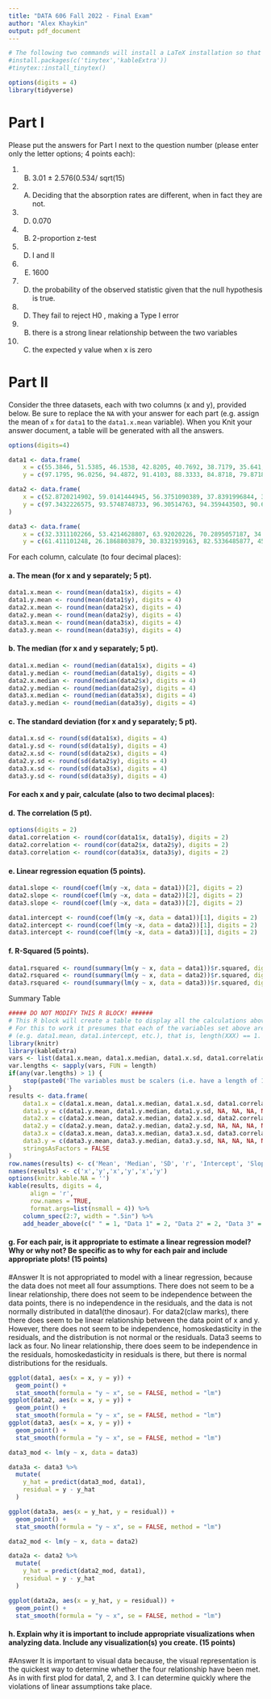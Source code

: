 ```yaml
---
title: "DATA 606 Fall 2022 - Final Exam"
author: "Alex Khaykin"
output: pdf_document
---
```


```r
# The following two commands will install a LaTeX installation so that the document can be compiled to PDF. These only need to be run once per R installation.
#install.packages(c('tinytex','kableExtra'))
#tinytex::install_tinytex()
```

```r
options(digits = 4)
library(tidyverse)
```

# Part I

Please put the answers for Part I next to the question number (please enter only the letter options; 4 points each):

1.  B) 3.01 ± 2.576(0.534/ sqrt(15)
2.  A) Deciding that the absorption rates are different, when in fact they are not.
3.  D) 0.070
4.  B) 2-proportion z-test
5.  D) I and II
6.  E) 1600
7.  D) the probability of the observed statistic given that the null hypothesis is true.
8.  D) They fail to reject H0 , making a Type I error
9.  B) there is a strong linear relationship between the two variables
10. C) the expected y value when x is zero

# Part II

Consider the three datasets, each with two columns (x and y), provided below. Be sure to replace the `NA` with your answer for each part (e.g. assign the mean of `x` for `data1` to the `data1.x.mean` variable). When you Knit your answer document, a table will be generated with all the answers.

```r
options(digits=4)

data1 <- data.frame(
	x = c(55.3846, 51.5385, 46.1538, 42.8205, 40.7692, 38.7179, 35.641, 33.0769, 28.9744, 26.1538, 23.0769, 22.3077, 22.3077, 23.3333, 25.8974, 29.4872, 32.8205, 35.3846, 40.2564, 44.1026, 46.6667, 50, 53.0769, 56.6667, 59.2308, 61.2821, 61.5385, 61.7949, 57.4359, 54.8718, 52.5641, 48.2051, 49.4872, 51.0256, 45.3846, 42.8205, 38.7179, 35.1282, 32.5641, 30, 33.5897, 36.6667, 38.2051, 29.7436, 29.7436, 30, 32.0513, 35.8974, 41.0256, 44.1026, 47.1795, 49.4872, 51.5385, 53.5897, 55.1282, 56.6667, 59.2308, 62.3077, 64.8718, 67.9487, 70.5128, 71.5385, 71.5385, 69.4872, 46.9231, 48.2051, 50, 53.0769, 55.3846, 56.6667, 56.1538, 53.8462, 51.2821, 50, 47.9487, 29.7436, 29.7436, 31.2821, 57.9487, 61.7949, 64.8718, 68.4615, 70.7692, 72.0513, 73.8462, 75.1282, 76.6667, 77.6923, 79.7436, 81.7949, 83.3333, 85.1282, 86.4103, 87.9487, 89.4872, 93.3333, 95.3846, 98.2051, 56.6667, 59.2308, 60.7692, 63.0769, 64.1026, 64.359, 74.359, 71.2821, 67.9487, 65.8974, 63.0769, 61.2821, 58.7179, 55.1282, 52.3077, 49.7436, 47.4359, 44.8718, 48.7179, 51.2821, 54.1026, 56.1538, 52.0513, 48.7179, 47.1795, 46.1538, 50.5128, 53.8462, 57.4359, 60, 64.1026, 66.9231, 71.2821, 74.359, 78.2051, 67.9487, 68.4615, 68.2051, 37.6923, 39.4872, 91.2821, 50, 47.9487, 44.1026),
	y = c(97.1795, 96.0256, 94.4872, 91.4103, 88.3333, 84.8718, 79.8718, 77.5641, 74.4872, 71.4103, 66.4103, 61.7949, 57.1795, 52.9487, 51.0256, 51.0256, 51.0256, 51.4103, 51.4103, 52.9487, 54.1026, 55.2564, 55.641, 56.0256, 57.9487, 62.1795, 66.4103, 69.1026, 55.2564, 49.8718, 46.0256, 38.3333, 42.1795, 44.1026, 36.4103, 32.5641, 31.4103, 30.2564, 32.1795, 36.7949, 41.4103, 45.641, 49.1026, 36.0256, 32.1795, 29.1026, 26.7949, 25.2564, 25.2564, 25.641, 28.718, 31.4103, 34.8718, 37.5641, 40.641, 42.1795, 44.4872, 46.0256, 46.7949, 47.9487, 53.718, 60.641, 64.4872, 69.4872, 79.8718, 84.1026, 85.2564, 85.2564, 86.0256, 86.0256, 82.9487, 80.641, 78.718, 78.718, 77.5641, 59.8718, 62.1795, 62.5641, 99.4872, 99.1026, 97.5641, 94.1026, 91.0256, 86.4103, 83.3333, 79.1026, 75.2564, 71.4103, 66.7949, 60.2564, 55.2564, 51.4103, 47.5641, 46.0256, 42.5641, 39.8718, 36.7949, 33.718, 40.641, 38.3333, 33.718, 29.1026, 25.2564, 24.1026, 22.9487, 22.9487, 22.1795, 20.2564, 19.1026, 19.1026, 18.3333, 18.3333, 18.3333, 17.5641, 16.0256, 13.718, 14.8718, 14.8718, 14.8718, 14.1026, 12.5641, 11.0256, 9.8718, 6.0256, 9.4872, 10.2564, 10.2564, 10.641, 10.641, 10.641, 10.641, 10.641, 10.641, 8.718, 5.2564, 2.9487, 25.7692, 25.3846, 41.5385, 95.7692, 95, 92.6923))

data2 <- data.frame(
	x = c(52.8720214902, 59.0141444945, 56.3751090389, 37.8391996844, 39.8853734176, 44.0774051326, 31.4970254888, 25.9525965456, 36.4347239148, 24.997482691, 32.2462751352, 18.1094722949, 21.7960992263, 24.150491069, 28.6031956015, 20.9319996761, 35.4355325251, 44.3773828236, 46.313692406, 46.3860739231, 42.4954400876, 44.3005150328, 46.9882833458, 52.4215231623, 64.090998189, 63.0168717563, 67.3025779226, 67.2259568904, 50.309988715, 45.4126389249, 54.0206071815, 49.8420222483, 50.7132995657, 55.0455549106, 37.5437012597, 39.7958978066, 28.5233910215, 31.3996460012, 39.2415652162, 27.7140565712, 32.9607035213, 35.4047362397, 51.6422264225, 34.207620843, 36.5234892198, 28.4192021281, 26.1604969417, 40.435327397, 44.544955314, 40.1237272008, 42.1848064503, 40.0026592892, 57.1252310509, 60.375744968, 55.1058961252, 61.7372710245, 55.7412443246, 58.2964084158, 57.0425482213, 76.7756112073, 71.8870772602, 73.7883730663, 75.1396847343, 64.5963189058, 46.9095386323, 46.9051031994, 49.8069877356, 48.8632418189, 66.7481899024, 62.3597662841, 47.3748964954, 47.4464667165, 53.385280634, 49.4527077733, 54.8026825363, 37.0882451339, 32.3759619238, 37.4770138847, 52.4066488967, 50.2970432655, 61.5633243835, 61.0865603919, 59.2364904011, 66.1540050863, 67.2313347767, 73.7099068702, 76.5804513576, 78.8765811639, 77.4490021363, 86.8537073476, 79.806531301, 76.9882734745, 79.4793575017, 82.3041595613, 90.700691247, 95.4434878077, 94.9974880471, 91.517847246, 62.2926421901, 59.2034756073, 65.2563927704, 62.4447424979, 72.4624062907, 69.9194262552, 77.7628590782, 72.7784101997, 65.198316667, 69.4598588916, 59.3150555205, 51.487713355, 57.1124475509, 50.2244178157, 50.4338611907, 56.3803054046, 54.8635045999, 45.4998576493, 49.9367453057, 53.8098729164, 59.8526782804, 48.1756567942, 50.7417190667, 58.4597612975, 50.1145975193, 45.4203820755, 51.3532681954, 53.091704424, 58.9431665444, 59.3109904219, 68.2221986595, 62.5117719862, 69.3800563617, 82.8002478704, 85.1603321777, 67.095847697, 62.307750573, 59.9704150458, 39.9116351739, 39.5965009783, 95.5934163965, 52.772288113, 53.1786144535, 37.6270534612),
	y = c(97.3432226575, 93.5748748733, 96.30514763, 94.359443503, 90.6346620817, 84.1258533023, 67.9125621568, 73.0331803541, 62.2940454639, 75.4415616626, 70.1105868383, 53.7081103324, 49.4995295248, 47.1885335266, 44.2237227, 51.6462354868, 34.9610381566, 57.6847369215, 55.6855917703, 51.0021645381, 56.9036815315, 58.1329592781, 55.4206367313, 47.867005488, 68.6509850107, 68.2252589114, 64.4134627173, 62.4764105301, 47.2678818553, 53.8707976895, 47.2698972057, 50.5765522936, 48.7722867825, 45.9862727459, 32.8840244657, 28.4432191156, 39.7966662481, 39.2652632229, 33.3614166846, 42.2500516253, 35.8231112903, 31.9391621952, 50.8383406788, 33.5938054385, 35.6710483891, 21.3157482481, 23.0422314726, 27.6400711421, 27.3622426221, 30.0731619402, 28.5736747331, 27.4875100027, 42.7390191388, 41.3564579961, 46.1490510561, 38.5848440052, 46.6535769763, 41.5831977346, 42.418757739, 55.2545987009, 59.2669926152, 58.6208121164, 54.2445521781, 65.952512925, 85.6022611586, 81.5656424136, 82.085025592, 83.1583574877, 84.0048341677, 90.2436599196, 83.4715555182, 82.622124014, 78.8711362558, 79.9306028004, 75.3639849893, 60.857227495, 68.5108204552, 63.7886855744, 96.4254150057, 99.6441791736, 89.8641388605, 89.2243556475, 91.4811005766, 84.1119370252, 85.055640808, 78.2706108976, 72.8915336827, 71.5625276804, 72.4473094857, 65.5433240194, 52.7231797883, 54.2027848022, 49.1410154455, 46.9909036215, 41.4667030063, 36.1897016148, 35.0953011066, 36.8902631263, 40.0295333141, 41.2706776667, 32.8541041237, 35.4149992261, 27.6242638254, 29.3110927191, 23.4913735562, 26.9005353695, 33.0271717859, 30.1970315053, 12.3543136666, 20.8436106875, 15.3217851726, 19.1709698793, 18.5348708515, 14.7884597101, 14.009611915, 3.98542629287, 21.5900969196, 17.7664144512, 9.03994992133, 19.5212153543, 17.8384056087, 14.1486628546, 1.74146171252, 5.37240899542, 0.30387242055, 19.2900304453, 11.6128777918, 10.5721363739, 1.13388036584, 7.49123248279, 1.48813233299, 18.5293762368, 15.0183695439, 0.601490941965, 5.74997471945, 7.9133104735, 32.1440226145, 32.1361317349, 33.2341293953, 99.6134716833, 98.6038611855, 93.060672952)
)

data3 <- data.frame(
	x = c(32.3311102266, 53.4214628807, 63.92020226, 70.2895057187, 34.1188302357, 67.6707164012, 53.2591294055, 63.5149808671, 67.9805388133, 67.3724659005, 15.5607495229, 71.7907676942, 70.2425464362, 64.9374355444, 62.2135245453, 67.2694004772, 40.5701970446, 74.7411813341, 71.7683189223, 76.1669198143, 65.6236574431, 50.8506336394, 33.0240700249, 39.7063261674, 45.5964849542, 42.9680469104, 52.4944067819, 46.0822757831, 74.2477082092, 64.5682641863, 74.0216939058, 62.3911805626, 74.189036683, 28.2367819396, 75.7719387944, 75.8552294691, 65.9708570175, 21.7780404779, 67.7597962473, 78.6171953363, 68.5077081898, 74.8850211598, 66.4549036599, 77.3178020985, 58.9124603193, 57.617447817, 76.0882257967, 57.4660505497, 79.4283834934, 76.3565221496, 64.4050752632, 40.6350418091, 43.9498645857, 30.9962205791, 68.2307689907, 72.0463894612, 46.5927679682, 49.2572183396, 42.7817612539, 65.475952195, 71.9650826544, 32.1464623358, 31.8384976954, 31.0052582572, 80.4708943189, 71.9641671122, 78.0794214417, 41.6775957748, 65.953595185, 62.9344593731, 64.3737979844, 72.5093283599, 30.0522898741, 28.0033242354, 75.4012268619, 38.9800154218, 65.2199135479, 73.0539899616, 34.3983616372, 43.4904501336, 55.138737967, 43.6843934333, 35.9036097344, 45.3780188805, 39.7774828713, 38.6644611569, 39.0440366877, 91.6399614428, 47.4881326771, 44.5902125769, 39.0896145478, 42.2293783752, 37.0003871448, 39.0520864793, 37.4884147432, 69.3595594592, 43.542775926, 39.8112302539, 70.0689259404, 70.0405435824, 39.505789079, 62.5168908529, 72.1399254065, 45.2515760666, 42.0633045627, 36.3556951539, 30.3918276596, 36.4490038543, 40.467576002, 81.7246168002, 48.8231974964, 35.6205617651, 50.5839631148, 61.8564651063, 39.3237560262, 42.1856791429, 30.8469189898, 29.3462004281, 82.1105579783, 38.3020058088, 56.5841530218, 33.3393742865, 78.7742390407, 27.9226442446, 71.6978651182, 74.1383313856, 32.579020066, 59.83218542, 35.0306285457, 74.3001198284, 63.2501970628, 34.1730737648, 40.9138319319, 62.8332930874, 42.4767923803, 52.0334562787, 48.9070429644, 59.8518383854, 48.9604602016, 46.8448551673, 39.9630215796, 66.704943997),
	y = c(61.411101248, 26.1868803879, 30.8321939163, 82.5336485877, 45.7345513203, 37.110947969, 97.4757710964, 25.1000785788, 80.9571652197, 29.720400203, 80.0656402858, 71.0654666627, 24.1095975542, 81.5542049945, 21.4758389969, 18.7089683725, 79.3729634752, 21.1016372041, 20.0110618423, 75.9361704048, 15.5828033531, 13.9876016304, 24.4678303872, 84.2752871038, 9.76334884943, 17.9454583961, 16.0511142003, 23.1104578154, 20.314187812, 83.6396338956, 76.1282745076, 5.62307076073, 68.1335832223, 56.1395964513, 69.8292300322, 62.5170442862, 72.7448559954, 6.61662530728, 72.4212015285, 52.5752573142, 15.4569189652, 25.4166063231, 19.8366286542, 48.3983464352, 75.6677562173, 8.19480060319, 59.6799300235, 1.50441817488, 45.2107942872, 10.4182411281, 78.5841760758, 73.3947503698, 75.9587156671, 71.694404938, 80.8725016628, 12.9180067349, 84.9723827774, 81.8814032306, 12.9911884302, 14.2745856444, 17.7102359443, 43.4817094425, 71.8121653901, 40.682503007, 49.5021483467, 41.8742826668, 93.1333167652, 30.2012640846, 31.1474060835, 31.9163906992, 28.8625834061, 39.5401302526, 96.6175423534, 46.6721919544, 88.6390766207, 87.322160691, 84.6829549336, 29.3808085571, 59.5444469033, 40.782542065, 30.7257603575, 32.8230098696, 91.1118630801, 29.1692166544, 43.75581895, 33.3172384774, 84.6760108316, 79.4066030605, 85.3899333808, 22.0340116412, 70.4661940802, 19.9140684075, 60.264279248, 70.6525028457, 60.8144048511, 65.5213545959, 62.4603112824, 65.3348328092, 7.59346560899, 77.1438066024, 74.8516272173, 66.4847322418, 0.0151193251552, 70.0034213192, 2.33519661206, 6.0058486497, 42.75961287, 50.5462690659, 60.0275120878, 6.03754484635, 76.6353305783, 57.2860155789, 71.8066161014, 71.7927431642, 59.3008196656, 66.0348978235, 37.3416401041, 42.1487418312, 1.21055166293, 60.0177857932, 70.512514809, 0.5091067352, 35.4841012146, 25.9868781844, 10.8681445111, 49.1739189791, 1.80811559665, 69.1525081443, 12.5366493416, 42.4770945921, 65.9524861966, 25.6936743092, 38.5590195509, 62.5108942269, 56.7312899691, 64.5666620298, 74.2877488252, 72.9583909677, 72.6295257275, 36.7917136918, 42.9449148487, 32.0150954299))
```

For each column, calculate (to four decimal places):

#### a. The mean (for x and y separately; 5 pt).

```r
data1.x.mean <- round(mean(data1$x), digits = 4)
data1.y.mean <- round(mean(data1$y), digits = 4)
data2.x.mean <- round(mean(data2$x), digits = 4)
data2.y.mean <- round(mean(data2$y), digits = 4)
data3.x.mean <- round(mean(data3$x), digits = 4)
data3.y.mean <- round(mean(data3$y), digits = 4)
```

#### b. The median (for x and y separately; 5 pt).

```r
data1.x.median <- round(median(data1$x), digits = 4)
data1.y.median <- round(median(data1$y), digits = 4)
data2.x.median <- round(median(data2$x), digits = 4)
data2.y.median <- round(median(data2$y), digits = 4)
data3.x.median <- round(median(data3$x), digits = 4)
data3.y.median <- round(median(data3$y), digits = 4)
```

#### c. The standard deviation (for x and y separately; 5 pt).

```r
data1.x.sd <- round(sd(data1$x), digits = 4)
data1.y.sd <- round(sd(data1$y), digits = 4)
data2.x.sd <- round(sd(data2$x), digits = 4)
data2.y.sd <- round(sd(data2$y), digits = 4)
data3.x.sd <- round(sd(data3$x), digits = 4)
data3.y.sd <- round(sd(data3$y), digits = 4)
```

#### For each x and y pair, calculate (also to two decimal places):

#### d. The correlation (5 pt).

```r
options(digits = 2)
data1.correlation <- round(cor(data1$x, data1$y), digits = 2)
data2.correlation <- round(cor(data2$x, data2$y), digits = 2)
data3.correlation <- round(cor(data3$x, data3$y), digits = 2)
```

#### e. Linear regression equation (5 points).

```r
data1.slope <- round(coef(lm(y ~x, data = data1))[2], digits = 2)
data2.slope <- round(coef(lm(y ~x, data = data2))[2], digits = 2)
data3.slope <- round(coef(lm(y ~x, data = data3))[2], digits = 2)

data1.intercept <- round(coef(lm(y ~x, data = data1))[1], digits = 2)
data2.intercept <- round(coef(lm(y ~x, data = data2))[1], digits = 2)
data3.intercept <- round(coef(lm(y ~x, data = data3))[1], digits = 2)
```

#### f. R-Squared (5 points).

```r
data1.rsquared <- round(summary(lm(y ~ x, data = data1))$r.squared, digits = 2)
data2.rsquared <- round(summary(lm(y ~ x, data = data2))$r.squared, digits = 2)
data3.rsquared <- round(summary(lm(y ~ x, data = data3))$r.squared, digits = 2)
```

Summary Table

```r
##### DO NOT MODIFY THIS R BLOCK! ######
# This R block will create a table to display all the calculations above in one table.
# For this to work it presumes that each of the variables set above are scalers 
# (e.g. data1.mean, data1.intercept, etc.), that is, length(XXX) == 1.
library(knitr)
library(kableExtra)
vars <- list(data1.x.mean, data1.x.median, data1.x.sd, data1.correlation, data1.intercept, data1.slope, data1.rsquared, data1.y.mean, data1.y.median, data1.y.sd, data2.x.mean, data2.x.median, data2.x.sd, data2.correlation, data2.intercept, data2.slope, data2.rsquared, data2.y.mean, data2.y.median, data2.y.sd, data3.x.mean, data3.x.median, data3.x.sd, data3.correlation, data3.intercept, data3.slope, data3.rsquared, data3.y.mean, data3.y.median, data3.y.sd)
var.lengths <- sapply(vars, FUN = length)
if(any(var.lengths) > 1) {
	stop(paste0('The variables must be scalers (i.e. have a length of 1).'))
}
results <- data.frame(
	data1.x = c(data1.x.mean, data1.x.median, data1.x.sd, data1.correlation, data1.intercept, data1.slope, data1.rsquared),
	data1.y = c(data1.y.mean, data1.y.median, data1.y.sd, NA, NA, NA, NA),
	data2.x = c(data2.x.mean, data2.x.median, data2.x.sd, data2.correlation, data2.intercept, data2.slope, data2.rsquared),
	data2.y = c(data2.y.mean, data2.y.median, data2.y.sd, NA, NA, NA, NA),
	data3.x = c(data3.x.mean, data3.x.median, data3.x.sd, data3.correlation, data3.intercept, data3.slope, data3.rsquared),
	data3.y = c(data3.y.mean, data3.y.median, data3.y.sd, NA, NA, NA, NA),
	stringsAsFactors = FALSE
)
row.names(results) <- c('Mean', 'Median', 'SD', 'r', 'Intercept', 'Slope', 'R-Squared')
names(results) <- c('x','y','x','y','x','y')
options(knitr.kable.NA = '')
kable(results, digits = 4, 
	  align = 'r',
	  row.names = TRUE, 
	  format.args=list(nsmall = 4)) %>%
	column_spec(2:7, width = ".5in") %>%
	add_header_above(c(" " = 1, "Data 1" = 2, "Data 2" = 2, "Data 3" = 2))
```

#### g. For each pair, is it appropriate to estimate a linear regression model? Why or why not? Be specific as to why for each pair and include appropriate plots! (15 points)

#Answer
It is not appropriated to model with a linear regression, because the data does not meet all four assumptions. There does not seem to be a linear relationship, there does not seem to be independence between the data points, there is no independence in the residuals, and the data is not normally distributed in data1(the dinosaur).
For data2(claw marks), there there does seem to be linear relationship between the data point of x and y. However, there does not seem to be independence, homoskedasticity in the residuals, and the distribution is not normal or the residuals.
Data3 seems to lack as four. No linear relationship, there does seem to be independence  in the residuals, homoskedasticity in residuals is there, but there is normal distributions for the residuals.

```r
ggplot(data1, aes(x = x, y = y)) +
  geom_point() +
  stat_smooth(formula = "y ~ x", se = FALSE, method = "lm")
ggplot(data2, aes(x = x, y = y)) +
  geom_point() +
  stat_smooth(formula = "y ~ x", se = FALSE, method = "lm")
ggplot(data3, aes(x = x, y = y)) +
  geom_point() +
  stat_smooth(formula = "y ~ x", se = FALSE, method = "lm")

data3_mod <- lm(y ~ x, data = data3)

data3a <- data3 %>%
  mutate(
    y_hat = predict(data3_mod, data1),
    residual = y - y_hat
  )

ggplot(data3a, aes(x = y_hat, y = residual)) +
  geom_point() +
  stat_smooth(formula = "y ~ x", se = FALSE, method = "lm")

data2_mod <- lm(y ~ x, data = data2)

data2a <- data2 %>%
  mutate(
    y_hat = predict(data2_mod, data1),
    residual = y - y_hat
  )

ggplot(data2a, aes(x = y_hat, y = residual)) +
  geom_point() +
  stat_smooth(formula = "y ~ x", se = FALSE, method = "lm")
```


#### h. Explain why it is important to include appropriate visualizations when analyzing data. Include any visualization(s) you create. (15 points)

#Answer
It is important to visual data because, the visual representation is the quickest way to determine whether the four relationship have been met. As in with first plod for data1, 2, and 3. I can determine quickly where the violations of linear assumptions take place.
